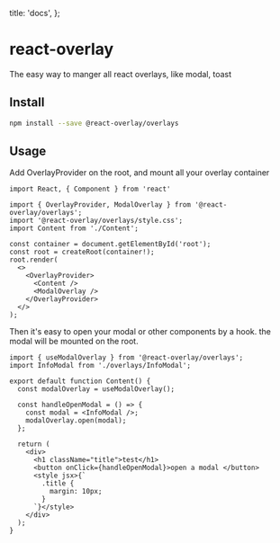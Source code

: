 
  title: 'docs',
};


# react-overlay
The easy way to manger all react overlays, like modal, toast

## Install

```sh
npm install --save @react-overlay/overlays
```

## Usage

Add OverlayProvider on the root, and mount all your overlay container
```tsx
import React, { Component } from 'react'

import { OverlayProvider, ModalOverlay } from '@react-overlay/overlays';
import '@react-overlay/overlays/style.css';
import Content from './Content';

const container = document.getElementById('root');
const root = createRoot(container!);
root.render(
  <>
    <OverlayProvider>
      <Content />
      <ModalOverlay />
    </OverlayProvider>
  </>
);
```

Then it's easy to open your modal or other components by a hook. the modal will be mounted on the root.
```tsx
import { useModalOverlay } from '@react-overlay/overlays';
import InfoModal from './overlays/InfoModal';

export default function Content() {
  const modalOverlay = useModalOverlay();

  const handleOpenModal = () => {
    const modal = <InfoModal />;
    modalOverlay.open(modal);
  };

  return (
    <div>
      <h1 className="title">test</h1>
      <button onClick={handleOpenModal}>open a modal </button>
      <style jsx>{`
        .title {
          margin: 10px;
        }
      `}</style>
    </div>
  );
}
```
